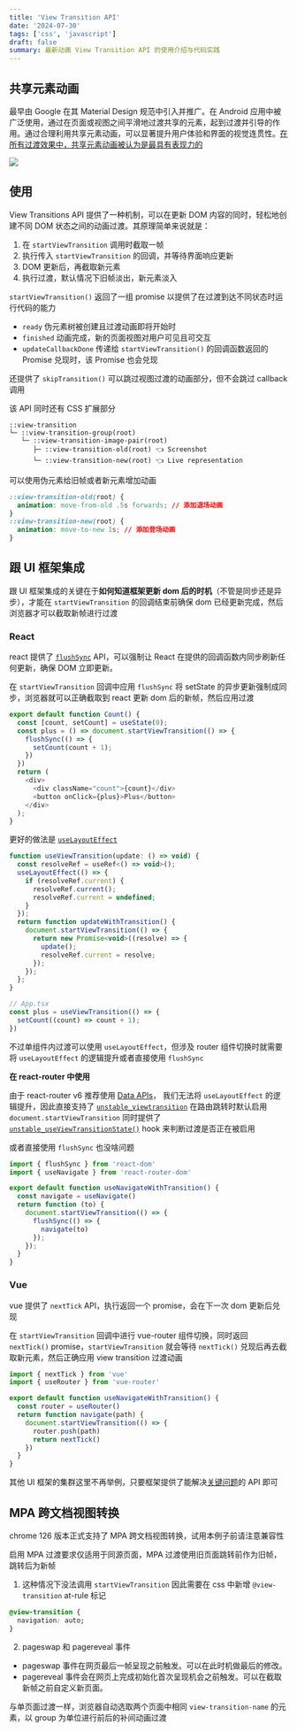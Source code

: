 ```yaml
---
title: 'View Transition API'
date: '2024-07-30'
tags: ['css', 'javascript']
draft: false
summary: 最新动画 View Transition API 的使用介绍与代码实践
---
```


## 共享元素动画

最早由 Google 在其 Material Design 规范中引入并推广。在 Android 应用中被广泛使用，通过在页面或视图之间平滑地过渡共享的元素，起到过渡并引导的作用。通过合理利用共享元素动画，可以显著提升用户体验和界面的视觉连贯性。[在所有过渡效果中，共享元素动画被认为是最具有表现力的](https://m3.material.io/styles/motion/transitions/transition-patterns#16ba9505-e33a-47e6-862d-d341b9a361fd)

<img src="/static/images/android-share-element.gif" />

## 使用

View Transitions API 提供了一种机制，可以在更新 DOM 内容的同时，轻松地创建不同 DOM 状态之间的动画过渡。其原理简单来说就是：

1. 在 `startViewTransition` 调用时截取一帧
2. 执行传入 `startViewTransition` 的回调，并等待界面响应更新
3. DOM 更新后，再截取新元素
4. 执行过渡，默认情况下旧帧淡出，新元素淡入

`startViewTransition()` 返回了一组 promise 以提供了在过渡到达不同状态时运行代码的能力

- `ready` 伪元素树被创建且过渡动画即将开始时
- `finished` 动画完成，新的页面视图对用户可见且可交互
- `updateCallbackDone` 传递给 `startViewTransition()` 的回调函数返回的 Promise 兑现时，该 Promise 也会兑现

还提供了 `skipTransition()` 可以跳过视图过渡的动画部分，但不会跳过 callback 调用

该 API 同时还有 CSS 扩展部分

```
::view-transition
└─ ::view-transition-group(root)
   └─ ::view-transition-image-pair(root)
      ├─ ::view-transition-old(root) 👈 Screenshot
      └─ ::view-transition-new(root) 👈 Live representation
```

可以使用伪元素给旧帧或者新元素增加动画

```css
::view-transition-old(root) {
  animation: move-from-old .5s forwards; // 添加退场动画
}
::view-transition-new(root) {
  animation: move-to-new 1s; // 添加登场动画
}
```

## 跟 UI 框架集成

跟 UI 框架集成的关键在于**如何知道框架更新 dom 后的时机**（不管是同步还是异步），才能在 `startViewTransition` 的回调结束前确保 dom 已经更新完成，然后浏览器才可以截取新帧进行过渡

### React

react 提供了 [`flushSync`](https://zh-hans.react.dev/reference/react-dom/flushSync) API，可以强制让 React 在提供的回调函数内同步刷新任何更新，确保 DOM 立即更新。

在 `startViewTransition` 回调中应用 `flushSync` 将 setState 的异步更新强制成同步，浏览器就可以正确截取到 react 更新 dom 后的新帧，然后应用过渡

```js
export default function Count() {
  const [count, setCount] = useState(0);
  const plus = () => document.startViewTransition(() => {
    flushSync(() => {
      setCount(count + 1);
    })
  })
  return (
    <div>
      <div className="count">{count}</div>
      <button onClick={plus}>Plus</button>
    </div>
  );
}
```

更好的做法是 [`useLayoutEffect`](https://zh-hans.react.dev/reference/react/useLayoutEffect)

```js
function useViewTransition(update: () => void) {
  const resolveRef = useRef<() => void>();
  useLayoutEffect(() => {
    if (resolveRef.current) {
      resolveRef.current();
      resolveRef.current = undefined;
    }
  });
  return function updateWithTransition() {
    document.startViewTransition(() => {
      return new Promise<void>((resolve) => {
        update();
        resolveRef.current = resolve;
      });
    });
  };
}

// App.tsx
const plus = useViewTransition(() => {
  setCount((count) => count + 1);
})
```

不过单组件内过渡可以使用 `useLayoutEffect`，但涉及 router 组件切换时就需要将 `useLayoutEffect` 的逻辑提升或者直接使用 `flushSync`

**在 react-router 中使用**

由于 react-router v6 推荐使用 [Data APIs](https://reactrouter.com/en/main/routers/picking-a-router)，
我们无法将 `useLayoutEffect` 的逻辑提升，因此直接支持了 [`unstable_viewtransition`](https://reactrouter.com/en/main/components/link#unstable_viewtransition) 
在路由跳转时默认启用 `document.startViewTransition` 同时提供了 [`unstable_useViewTransitionState()`](https://reactrouter.com/en/main/hooks//use-view-transition-state) hook 来判断过渡是否正在被启用

或者直接使用 `flushSync` 也没啥问题

```js
import { flushSync } from 'react-dom'
import { useNavigate } from 'react-router-dom'

export default function useNavigateWithTransition() {
  const navigate = useNavigate()
  return function (to) {
    document.startViewTransition(() => {
      flushSync(() => {
        navigate(to)
      });
    });
  }
}
```

### Vue

vue 提供了 `nextTick` API，执行返回一个 promise，会在下一次 dom 更新后兑现

在 `startViewTransition` 回调中进行 vue-router 组件切换，同时返回 `nextTick()` promise，`startViewTransition` 就会等待 `nextTick()` 兑现后再去截取新元素，然后正确应用 view transition 过渡动画

```js
import { nextTick } from 'vue'
import { useRouter } from 'vue-router'

export default function useNavigateWithTransition() {
  const router = useRouter()
  return function navigate(path) {
    document.startViewTransition(() => {
      router.push(path)
      return nextTick()
    })
  }
}
```

其他 UI 框架的集群这里不再举例，只要框架提供了能解决[关键问题](#跟-ui-框架集成)的 API 即可

## MPA 跨文档视图转换

chrome 126 版本正式支持了 MPA 跨文档视图转换，试用本例子前请注意兼容性

启用 MPA 过渡要求仅适用于同源页面，MPA 过渡使用旧页面跳转前作为旧帧，跳转后为新帧

1. 这种情况下没法调用 `startViewTransition` 因此需要在 css 中新增 `@view-transition` at-rule 标记
  ```css
  @view-transition {
    navigation: auto;
  }
  ```
2. pageswap 和 pagereveal 事件
  - pageswap 事件在网页最后一帧呈现之前触发。可以在此时机做最后的修改。
  - pagereveal 事件会在网页上完成初始化首次呈现机会之前触发。可以在截取新帧之前自定义新页面。

与单页面过渡一样，浏览器自动选取两个页面中相同 `view-transition-name` 的元素，以 group 为单位进行前后的补间动画过渡
